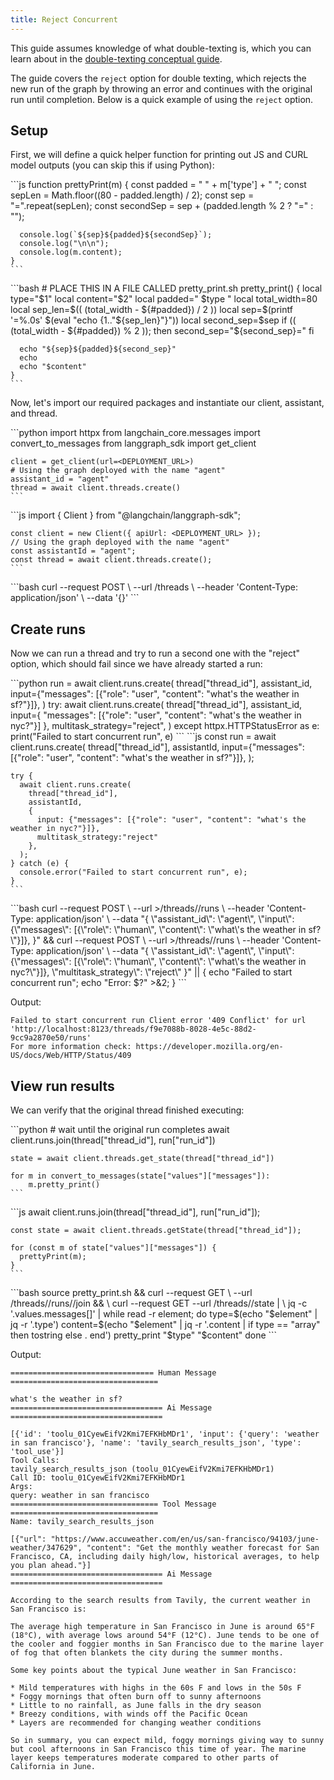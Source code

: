 ```yaml
---
title: Reject Concurrent
---
```


This guide assumes knowledge of what double-texting is, which you can learn about in the [double-texting conceptual guide](/langgraph-platform/double-texting).

The guide covers the `reject` option for double texting, which rejects the new run of the graph by throwing an error and continues with the original run until completion. Below is a quick example of using the `reject` option.

## Setup

First, we will define a quick helper function for printing out JS and CURL model outputs (you can skip this if using Python):

<Tabs>
  <Tab title="Javascript">
    ```js
    function prettyPrint(m) {
      const padded = " " + m['type'] + " ";
      const sepLen = Math.floor((80 - padded.length) / 2);
      const sep = "=".repeat(sepLen);
      const secondSep = sep + (padded.length % 2 ? "=" : "");
      
      console.log(`${sep}${padded}${secondSep}`);
      console.log("\n\n");
      console.log(m.content);
    }
    ```
  </Tab>
  <Tab title="CURL">
    ```bash
    # PLACE THIS IN A FILE CALLED pretty_print.sh
    pretty_print() {
      local type="$1"
      local content="$2"
      local padded=" $type "
      local total_width=80
      local sep_len=$(( (total_width - ${#padded}) / 2 ))
      local sep=$(printf '=%.0s' $(eval "echo {1.."${sep_len}"}"))
      local second_sep=$sep
      if (( (total_width - ${#padded}) % 2 )); then
        second_sep="${second_sep}="
      fi
    
      echo "${sep}${padded}${second_sep}"
      echo
      echo "$content"
    }
    ```
  </Tab>
</Tabs>

Now, let's import our required packages and instantiate our client, assistant, and thread.

<Tabs>
  <Tab title="Python">
    ```python
    import httpx
    from langchain_core.messages import convert_to_messages
    from langgraph_sdk import get_client
    
    client = get_client(url=<DEPLOYMENT_URL>)
    # Using the graph deployed with the name "agent"
    assistant_id = "agent"
    thread = await client.threads.create()
    ```
  </Tab>
  <Tab title="Javascript">
    ```js
    import { Client } from "@langchain/langgraph-sdk";
    
    const client = new Client({ apiUrl: <DEPLOYMENT_URL> });
    // Using the graph deployed with the name "agent"
    const assistantId = "agent";
    const thread = await client.threads.create();
    ```
  </Tab>
  <Tab title="CURL">
    ```bash
    curl --request POST \
      --url <DEPLOYMENT_URL>/threads \
      --header 'Content-Type: application/json' \
      --data '{}'
    ```
  </Tab>
</Tabs>

## Create runs

Now we can run a thread and try to run a second one with the "reject" option, which should fail since we have already started a run:

<Tabs>
  <Tab title="Python">
    ```python
    run = await client.runs.create(
        thread["thread_id"],
        assistant_id,
        input={"messages": [{"role": "user", "content": "what's the weather in sf?"}]},
    )
    try:
        await client.runs.create(
            thread["thread_id"],
            assistant_id,
            input={
                "messages": [{"role": "user", "content": "what's the weather in nyc?"}]
            },
            multitask_strategy="reject",
        )
    except httpx.HTTPStatusError as e:
        print("Failed to start concurrent run", e)
    ```
  </Tab>
  <Tab title="Javascript">
    ```js
    const run = await client.runs.create(
      thread["thread_id"],
      assistantId,
      input={"messages": [{"role": "user", "content": "what's the weather in sf?"}]},
    );
    
    try {
      await client.runs.create(
        thread["thread_id"],
        assistantId,
        { 
          input: {"messages": [{"role": "user", "content": "what's the weather in nyc?"}]},
          multitask_strategy:"reject"
        },
      );
    } catch (e) {
      console.error("Failed to start concurrent run", e);
    }
    ```
  </Tab>
  <Tab title="CURL">
    ```bash
    curl --request POST \
    --url <DEPLOY<ENT_URL>>/threads/<THREAD_ID>/runs \
    --header 'Content-Type: application/json' \
    --data "{
      \"assistant_id\": \"agent\",
      \"input\": {\"messages\": [{\"role\": \"human\", \"content\": \"what\'s the weather in sf?\"}]},
    }" && curl --request POST \
    --url <DEPLOY<ENT_URL>>/threads/<THREAD_ID>/runs \
    --header 'Content-Type: application/json' \
    --data "{
      \"assistant_id\": \"agent\",
      \"input\": {\"messages\": [{\"role\": \"human\", \"content\": \"what\'s the weather in nyc?\"}]},
      \"multitask_strategy\": \"reject\"
    }" || { echo "Failed to start concurrent run"; echo "Error: $?" >&2; }
    ```
  </Tab>
</Tabs>

Output:

```
Failed to start concurrent run Client error '409 Conflict' for url 'http://localhost:8123/threads/f9e7088b-8028-4e5c-88d2-9cc9a2870e50/runs'
For more information check: https://developer.mozilla.org/en-US/docs/Web/HTTP/Status/409
```

## View run results

We can verify that the original thread finished executing:

<Tabs>
  <Tab title="Python">
    ```python
    # wait until the original run completes
    await client.runs.join(thread["thread_id"], run["run_id"])
    
    state = await client.threads.get_state(thread["thread_id"])
    
    for m in convert_to_messages(state["values"]["messages"]):
        m.pretty_print()
    ```
  </Tab>
  <Tab title="Javascript">
    ```js
    await client.runs.join(thread["thread_id"], run["run_id"]);
    
    const state = await client.threads.getState(thread["thread_id"]);
    
    for (const m of state["values"]["messages"]) {
      prettyPrint(m);
    }
    ```
  </Tab>
  <Tab title="CURL">
    ```bash
    source pretty_print.sh && curl --request GET \
    --url <DEPLOYMENT_URL>/threads/<THREAD_ID>/runs/<RUN_ID>/join && \
    curl --request GET --url <DEPLOYMENT_URL>/threads/<THREAD_ID>/state | \
    jq -c '.values.messages[]' | while read -r element; do
        type=$(echo "$element" | jq -r '.type')
        content=$(echo "$element" | jq -r '.content | if type == "array" then tostring else . end')
        pretty_print "$type" "$content"
    done
    ```
  </Tab>
</Tabs>

Output:

```
================================ Human Message =================================

what's the weather in sf?
================================== Ai Message ==================================

[{'id': 'toolu_01CyewEifV2Kmi7EFKHbMDr1', 'input': {'query': 'weather in san francisco'}, 'name': 'tavily_search_results_json', 'type': 'tool_use'}]
Tool Calls:
tavily_search_results_json (toolu_01CyewEifV2Kmi7EFKHbMDr1)
Call ID: toolu_01CyewEifV2Kmi7EFKHbMDr1
Args:
query: weather in san francisco
================================= Tool Message =================================
Name: tavily_search_results_json

[{"url": "https://www.accuweather.com/en/us/san-francisco/94103/june-weather/347629", "content": "Get the monthly weather forecast for San Francisco, CA, including daily high/low, historical averages, to help you plan ahead."}]
================================== Ai Message ==================================

According to the search results from Tavily, the current weather in San Francisco is:

The average high temperature in San Francisco in June is around 65°F (18°C), with average lows around 54°F (12°C). June tends to be one of the cooler and foggier months in San Francisco due to the marine layer of fog that often blankets the city during the summer months.

Some key points about the typical June weather in San Francisco:

* Mild temperatures with highs in the 60s F and lows in the 50s F
* Foggy mornings that often burn off to sunny afternoons
* Little to no rainfall, as June falls in the dry season
* Breezy conditions, with winds off the Pacific Ocean
* Layers are recommended for changing weather conditions

So in summary, you can expect mild, foggy mornings giving way to sunny but cool afternoons in San Francisco this time of year. The marine layer keeps temperatures moderate compared to other parts of California in June.
```